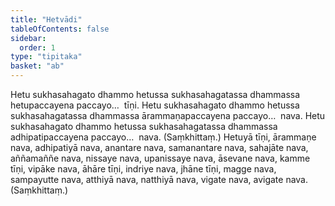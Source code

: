 ```yaml
---
title: "Hetvādi"
tableOfContents: false
sidebar:
  order: 1
type: "tipitaka"
basket: "ab"
---
```



<DynamicBreadcrumb />

<Division number="246">

<Paragraph number="488">
Hetu sukhasahagato dhammo hetussa sukhasahagatassa dhammassa hetupaccayena paccayo…  tīṇi.
</Paragraph>

<Paragraph number="489">
Hetu sukhasahagato dhammo hetussa sukhasahagatassa dhammassa ārammaṇapaccayena paccayo…  nava.
</Paragraph>

<Paragraph number="490">
Hetu sukhasahagato dhammo hetussa sukhasahagatassa dhammassa adhipatipaccayena paccayo…  nava. (Saṃkhittaṃ.)
</Paragraph>

</Division>
<Division number="247">

<Paragraph number="491">
Hetuyā tīṇi, ārammaṇe nava, adhipatiyā nava, anantare nava, samanantare nava, sahajāte nava, aññamaññe nava, nissaye nava, upanissaye nava, āsevane nava, kamme tīṇi, vipāke nava, āhāre tīṇi, indriye nava, jhāne tīṇi, magge nava, sampayutte nava, atthiyā nava, natthiyā nava, vigate nava, avigate nava. (Saṃkhittaṃ.)
</Paragraph>
</Division>
